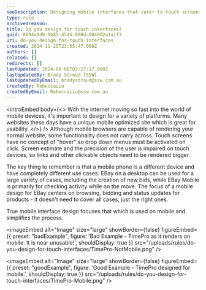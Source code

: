 ```yaml
---
seoDescription: Designing mobile interfaces that cater to touch screens and varying user experiences is crucial for a seamless user experience.
type: rule
archivedreason:
title: Do you design for touch interfaces?
guid: 0b94a9d9-9b85-4546-808d-604802a1a1f3
uri: do-you-design-for-touch-interfaces
created: 2014-11-25T23:55:47.000Z
authors: []
related: []
redirects: []
lastUpdated: 2024-06-08T03:27:17.000Z
lastUpdatedBy: Brady Stroud [SSW]
lastUpdatedByEmail: bradystroud@ssw.com.au
createdBy: RebeccaLiu
createdByEmail: RebeccaLiu@ssw.com.au
---
```


<introEmbed
  body={<>
With the internet moving so fast into the world of mobile devices, it's important to design for a variety of platforms. Many websites these days have a unique mobile optimized site which is great for usability.
  </>}
/>
Although mobile browsers are capable of rendering your normal website, some functionality does not carry across. Touch screens have no concept of "hover" so drop down menus must be activated on click. Screen estimate and the precision of the user is impaired on touch devices, so links and other clickable objects need to be rendered bigger.

The key thing to remember is that a mobile phone is a different device and have completely different use cases. EBay on a desktop can be used for a large variety of cases, including the creation of new bids, while EBay Mobile is primarily for checking activity while on the move. The focus of a mobile design for EBay centers on browsing, bidding and status updates for products - it doesn't need to cover all cases, just the right ones.

True mobile interface design focuses that which is used on mobile and simplifies the process.

<imageEmbed
  alt="Image"
  size="large"
  showBorder={false}
  figureEmbed={{
    preset: "badExample",
    figure: 'Bad Example - TimePro as it renders on mobile. It is near unusable!',
    shouldDisplay: true
  }}
  src="/uploads/rules/do-you-design-for-touch-interfaces/TimePro-NotMobile.png"
/>

<imageEmbed
  alt="Image"
  size="large"
  showBorder={false}
  figureEmbed={{
    preset: "goodExample",
    figure: 'Good Example - TimePro designed for mobile.',
    shouldDisplay: true
  }}
  src="/uploads/rules/do-you-design-for-touch-interfaces/TimePro-Mobile.png"
/>
